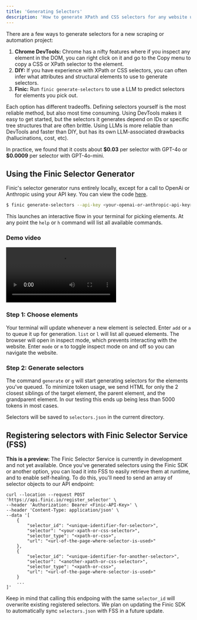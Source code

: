 ```yaml
---
title: 'Generating Selectors'
description: 'How to generate XPath and CSS selectors for any website using Finic.'
---
```


There are a few ways to generate selectors for a new scraping or automation project:

1. **Chrome DevTools:** Chrome has a nifty features where if you inspect any element in the DOM, you can right click on it and go to the Copy menu to copy a CSS or XPath selector to the element.
2. **DIY:** If you have experience with XPath or CSS selectors, you can often infer what attributes and structural elements to use to generate selectors.
3. **Finic:** Run `finic generate-selectors` to use a LLM to predict selectors for elements you pick out.

Each option has different tradeoffs. Defining selectors yourself is the most reliable method, but also most time consuming. Using DevTools makes it easy to get started, but the selectors it generates
depend on IDs or specific tree structures that are often brittle. Using LLMs is more reliable than DevTools and faster than DIY, but has its own LLM-associated drawbacks (hallucinations, cost, etc).

In practice, we found that it costs about **\$0.03** per selector with GPT-4o or **\$0.0009** per selector with GPT-4o-mini.

## Using the Finic Selector Generator
Finic's selector generator runs entirely locally, except for a call to OpenAi or Anthropic using your API key. You can view the code [here](https://github.com/finic-ai/finic/blob/main/python_library/finicapi/selectors.py).

```bash
$ finic generate-selectors --api-key <your-openai-or-anthropic-api-key> --url <url-of-website>
```

This launches an interactive flow in your terminal for picking elements. At any point the `help` or `h` command will list all available commands.

### Demo video
<video
    controls
    className="w-full aspect-video"
    src="https://github.com/user-attachments/assets/6be8a65a-dce3-4956-8f93-b93686f05e85">
</video>

### Step 1: Choose elements
Your terminal will update whenever a new element is selected. Enter `add` or `a` to queue it up for generation. `list` or `l` will list all queued elements.
The browser will open in inspect mode, which prevents interacting with the website. Enter `mode` or `m` to toggle inspect mode on and off so you can navigate the website.

### Step 2: Generate selectors
The command `generate` or `g` will start generating selectors for the elements you've queued. To minimize token usage, we send HTML for only the 2 closest siblings of the target element, the parent element, and the grandparent element.
In our testing this ends up being less than 5000 tokens in most cases.

Selectors will be saved to `selectors.json` in the current directory.

## Registering selectors with Finic Selector Service (FSS)
<Note>**This is a preview:** The Finic Selector Service is currently in development and not yet available.</Note>
Once you've generated selectors using the Finic SDK or another option, you can load it into FSS to easily retrieve them at runtime, and to enable self-healing. To do this, you'll need to send an array of selector objects to our API endpoint:

```curl
curl --location --request POST 'https://api.finic.io/register_selector' \
--header 'Authorization: Bearer <Finic-API-Key>' \
--header 'Content-Type: application/json' \
--data '[
    {
        "selector_id": "<unique-identifier-for-selector>",
        "selector": "<your-xpath-or-css-selector>",
        "selector_type": "<xpath-or-css>",
        "url": "<url-of-the-page-where-selector-is-used>"
    },
    {
        "selector_id": "<unique-identifier-for-another-selector>",
        "selector": "<another-xpath-or-css-selector>",
        "selector_type": "<xpath-or-css>",
        "url": "<url-of-the-page-where-selector-is-used>"
    }
    ...
]'
```
Keep in mind that calling this endpoing with the same `selector_id` will overwrite existing registered selectors.
<Warning>We plan on updating the Finic SDK to automatically sync `selectors.json` with FSS in a future update.</Warning>